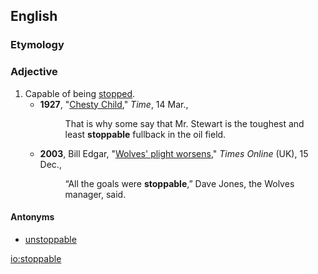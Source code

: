 ==English==

===Etymology===
{{suffix|stop|able}}

===Adjective===
{{en-adj}}

#Capable of being [[stop]]ped.
#*'''1927''', "[http://www.time.com/time/magazine/article/0,9171,846115,00.html Chesty Child]," ''Time'', 14 Mar.,
#*:That is why some say that Mr. Stewart is the toughest and least '''stoppable''' fullback in the oil field.
#*'''2003''', Bill Edgar, "[http://www.timesonline.co.uk/tol/sport/football/football_league/article1043508.ece Wolves' plight worsens]," ''Times Online'' (UK), 15 Dec.,
#*:“All the goals were '''stoppable''',” Dave Jones, the Wolves manager, said.

====Antonyms====
*[[unstoppable]]

[[io:stoppable]]